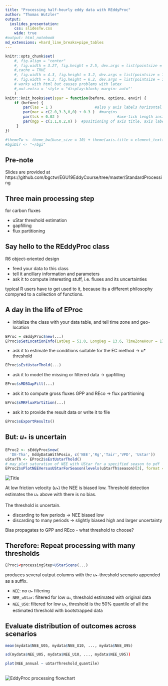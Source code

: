 ```yaml
---
title: "Processing half-hourly eddy data with REddyProc"
author: "Thomas Wutzler"
output:
  ioslides_presentation:
    css: slidesTw.css
    wide: true
#output: html_notebook
md_extensions: +hard_line_breaks+pipe_tables
---
```


```r
knitr::opts_chunk$set(
    #, fig.align = "center"
    #, fig.width = 3.27, fig.height = 2.5, dev.args = list(pointsize = 10)
    #,cache = TRUE
    #, fig.width = 4.3, fig.height = 3.2, dev.args = list(pointsize = 10)
    #, fig.width = 6.3, fig.height = 6.2, dev.args = list(pointsize = 10)
    # works with html but causes problems with latex
    #,out.extra = 'style = "display:block; margin: auto"' 
    )
knitr::knit_hooks$set(spar = function(before, options, envir) {
    if (before) {
        par(las = 1 )                   #also y axis labels horizontal
        par(mar = c(2.0,3.3,0,0) + 0.3 )  #margins
        par(tck = 0.02 )                          #axe-tick length inside plots             
        par(mgp = c(1.1,0.2,0) )  #positioning of axis title, axis labels, axis
     }
})
```

```r
#themeTw <- theme_bw(base_size = 10) + theme(axis.title = element_text(size = 9))
#bgiDir <- "~/bgi"
```

## Pre-note

Slides are provided at
https://github.com/bgctw/EGU19EddyCourse/tree/master/StandardProcessing

## Three main processing step 

for carbon fluxes

- uStar threshold estimation
- gapfilling
- flux partitioning

## Say hello to the REddyProc class

R6 object-oriented design

- feed your data to this class 
- tell it ancillary information and parameters
- ask it to compute interesting stuff, i.e. fluxes and its uncertainties

typical R users have to get used to it, because its a different
philosophy compyred to a collection of functions.

## A day in the life of EProc {.smaller}

- initialize the class with your data table, and tell time zone and geo-location
```r
EProc = sEddyProc$new(...)
EProc$sSetLocationInfo(LatDeg = 51.0, LongDeg = 13.6, TimeZoneHour = 1)  
```
- ask it to estimate the conditions suitable for the EC method -> u* threshold
```r
EProc$sEstUstarThold(...)
```
- ask it to model the missing or filtered data -> gapfilling
```r
EProc$sMDSGapFill(...)
```
- ask it to compute gross fluxes GPP and REco -> flux partitioning
```r
EProc$sMRFluxPartition(...)
```
- ask it to provide the result data or write it to file
```r
EProc$sExportResults()
```

## But: $u_*$ is uncertain
```r
EProc2 <- sEddyProc$new(
  'DE-Tha', EddyDataWithPosix, c('NEE','Rg','Tair','VPD', 'Ustar'))
uStarTh <- EProc2$sEstUstarThold()
# may plot saturation of NEE with UStar for a specified season to pdf
EProc2$sPlotNEEVersusUStarForSeason(levels(uStarTh$season)[3], format = "png")
```
![](figOrig/NEEvsUStar_DETha_1998_cropped.png "Title")

At low friction velocity ($u_*$) the NEE is biased low. Threshold detection
estimates the $u_*$ above with there is no bias. 

The threshold is uncertain. 

- discarding to few periods -> NEE biased low
- discarding to many periods -> slightly biased high and larger uncertainty

Bias propagates to GPP and REco - what threshold to choose?

## Therefore: Repeat processing with many thresholds

```r
EProc$<processingStep>UStarScens(...)
```

produces several output columns with the $u_*$-threshold scenario
appended as a suffix.

- `NEE`: no $u_*$ filtering
- `NEE_uStar`: filtered for low $u_*$, threshold estimated with original data
- `NEE_U50`: filtered for low $u_*$, threshold is the 50% quantile of all 
  the estimated threshold with bootstrapped data


## Evaluate distribution of outcomes across scenarios

```r
mean(mydata$NEE_U05, mydata$NEE_U10, ..., mydata$NEE_U95)

sd(mydata$NEE_U05, mydata$NEE_U10, ..., mydata$NEE_U95))

plot(NEE_annual ~ uStarThreshold_quantile)
```

## 
![](figOrig/EddyProc_processing.png "EddyProc processing flowchart")
